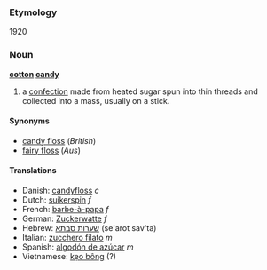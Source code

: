 ===Etymology===
1920

===Noun===
'''[[cotton]] [[candy]]'''

# a [[confection]] made from heated sugar spun into thin threads and collected into a mass, usually on a stick.

====Synonyms====
*[[candy floss]] (''British'')
*[[fairy floss]] (''Aus'')

====Translations====
*Danish: [[candyfloss]] ''c''
*Dutch: [[suikerspin]] ''f''
*French: [[barbe-à-papa]] ''f''
*German: [[Zuckerwatte]] ''f''
*Hebrew: [[שערות סבתא]] (se'arot sav'ta) <!--This belongs at the Hebrew entry ''(literally: Granny's hair)'' -->
*Italian: [[zucchero filato]] ''m''
*Spanish: [[algodón de azúcar]] ''m''
*Vietnamese: [[kẹo bông]] (?)